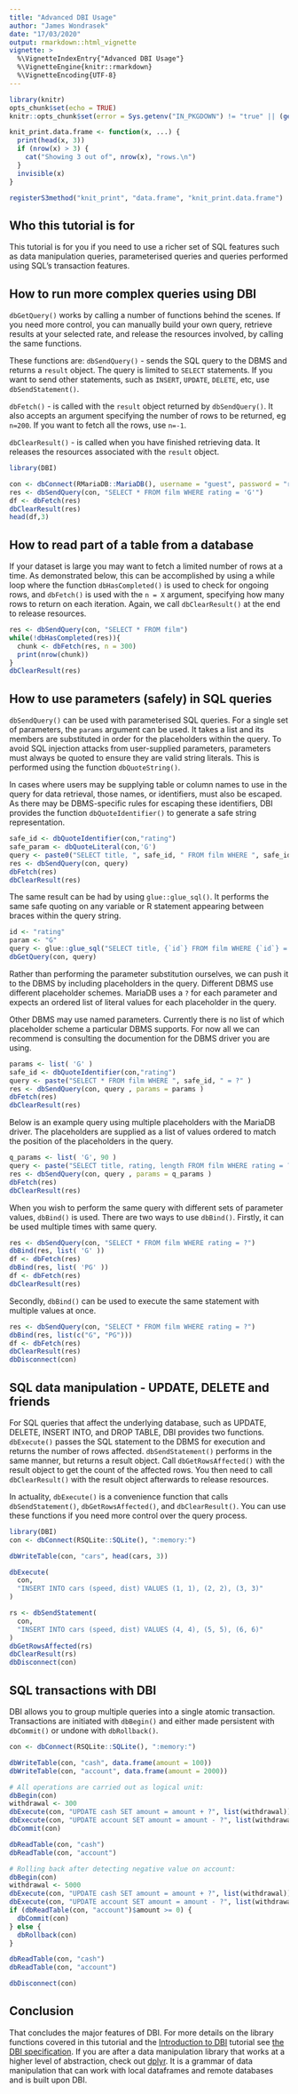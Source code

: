 ```yaml
---
title: "Advanced DBI Usage"
author: "James Wondrasek"
date: "17/03/2020"
output: rmarkdown::html_vignette
vignette: >
  %\VignetteIndexEntry{"Advanced DBI Usage"}
  %\VignetteEngine{knitr::rmarkdown}
  %\VignetteEncoding{UTF-8}
---
```


```r
library(knitr)
opts_chunk$set(echo = TRUE)
knitr::opts_chunk$set(error = Sys.getenv("IN_PKGDOWN") != "true" || (getRversion() < "3.5"))

knit_print.data.frame <- function(x, ...) {
  print(head(x, 3))
  if (nrow(x) > 3) {
    cat("Showing 3 out of", nrow(x), "rows.\n")
  }
  invisible(x)
}

registerS3method("knit_print", "data.frame", "knit_print.data.frame")
```

## Who this tutorial is for

This tutorial is for you if you need to use a richer set of SQL features such as data manipulation queries, parameterised queries and queries performed using SQL's transaction features.

## How to run more complex queries using DBI

`dbGetQuery()` works by calling a number of functions behind the scenes.
If you need more control, you can manually build your own query, retrieve results at your selected rate, and release the resources involved, by calling the same functions.

These functions are:
`dbSendQuery()` - sends the SQL query to the DBMS and returns a `result` object.
The query is limited to `SELECT` statements.
If you want to send other statements, such as `INSERT`, `UPDATE`, `DELETE`, etc, use `dbSendStatement()`.

`dbFetch()` - is called with the `result` object returned by `dbSendQuery()`.
It also accepts an argument specifying the number of rows to be returned, eg `n=200`.
If you want to fetch all the rows, use `n=-1`.

`dbClearResult()` - is called when you have finished retrieving data.
It releases the resources associated with the `result` object.

```r
library(DBI)

con <- dbConnect(RMariaDB::MariaDB(), username = "guest", password = "relational", host = "relational.fit.cvut.cz", port = 3306, dbname = "sakila")
res <- dbSendQuery(con, "SELECT * FROM film WHERE rating = 'G'")
df <- dbFetch(res)
dbClearResult(res)
head(df,3)
```

## How to read part of a table from a database

If your dataset is large you may want to fetch a limited number of rows at a time.
As demonstrated below, this can be accomplished by using a while loop where the function `dbHasCompleted()` is used to check for ongoing rows, and `dbFetch()` is used with the `n = X` argument, specifying how many rows to return on each iteration.
Again, we call `dbClearResult()` at the end to release resources.

```r

res <- dbSendQuery(con, "SELECT * FROM film")
while(!dbHasCompleted(res)){
  chunk <- dbFetch(res, n = 300)
  print(nrow(chunk))
}
dbClearResult(res)

```


## How to use parameters (safely) in SQL queries

`dbSendQuery()` can be used with parameterised SQL queries.
For a single set of parameters, the `params` argument can be used.
It takes a list and its members are substituted in order for the placeholders within the query.
To avoid SQL injection attacks from user-supplied parameters, parameters must always be quoted to ensure they are valid string literals.
This is performed using the function `dbQuoteString()`.

In cases where users may be supplying table or column names to use in the query for data retrieval, those names, or identifiers, must also be escaped.
As there may be DBMS-specific rules for escaping these identifiers, DBI provides the function `dbQuoteIdentifier()` to generate a safe string representation.

```r

safe_id <- dbQuoteIdentifier(con,"rating")
safe_param <- dbQuoteLiteral(con,'G')
query <- paste0("SELECT title, ", safe_id, " FROM film WHERE ", safe_id, " = ", safe_param )
res <- dbSendQuery(con, query)
dbFetch(res)
dbClearResult(res)

```

The same result can be had by using `glue::glue_sql()`.
It performs the same safe quoting on any variable or R statement appearing between braces within the query string.

```r
id <- "rating"
param <- "G"
query <- glue::glue_sql("SELECT title, {`id`} FROM film WHERE {`id`} = {param}", .con = con)
dbGetQuery(con, query)
```

Rather than performing the parameter substitution ourselves, we can push it to the DBMS by including placeholders in the query.
Different DBMS use different placeholder schemes. MariaDB uses a `?` for each parameter and expects an ordered list of literal values for each placeholder in the query.

Other DBMS may use named parameters.
Currently there is no list of which placeholder scheme a particular DBMS supports.
For now all we can recommend is consulting the documention for the DBMS driver you are using.

```r

params <- list( 'G' )
safe_id <- dbQuoteIdentifier(con,"rating")
query <- paste("SELECT * FROM film WHERE ", safe_id, " = ?" )
res <- dbSendQuery(con, query , params = params )
dbFetch(res)
dbClearResult(res)

```

Below is an example query using multiple placeholders with the MariaDB driver.
The placeholders are supplied as a list of values ordered to match the position of the placeholders in the query.

```r

q_params <- list( 'G', 90 )
query <- paste("SELECT title, rating, length FROM film WHERE rating = ? and length >= ?" )
res <- dbSendQuery(con, query , params = q_params )
dbFetch(res)
dbClearResult(res)


```


When you wish to perform the same query with different sets of parameter values, `dbBind()` is used.
There are two ways to use `dbBind()`.
Firstly, it can be used multiple times with same query.

```r
res <- dbSendQuery(con, "SELECT * FROM film WHERE rating = ?")
dbBind(res, list( 'G' ))
df <- dbFetch(res)
dbBind(res, list( 'PG' ))
df <- dbFetch(res)
dbClearResult(res)

```

Secondly, `dbBind()` can be used to execute the same statement with multiple values at once.

```r
res <- dbSendQuery(con, "SELECT * FROM film WHERE rating = ?")
dbBind(res, list(c("G", "PG")))
df <- dbFetch(res)
dbClearResult(res)
dbDisconnect(con)
```

## SQL data manipulation - UPDATE, DELETE and friends

For SQL queries that affect the underlying database, such as UPDATE, DELETE, INSERT INTO, and DROP TABLE, DBI provides two functions.
`dbExecute()` passes the SQL statement to the DBMS for execution and returns the number of rows affected.
`dbSendStatement()` performs in the same manner, but returns a result object.
Call `dbGetRowsAffected()` with the result object to get the count of the affected rows.
You then need to call `dbClearResult()` with the result object afterwards to release resources.

In actuality, `dbExecute()` is a convenience function that calls `dbSendStatement()`, `dbGetRowsAffected()`, and `dbClearResult()`.
You can use these functions if you need more control over the query process.


```r
library(DBI)
con <- dbConnect(RSQLite::SQLite(), ":memory:")

dbWriteTable(con, "cars", head(cars, 3))

dbExecute(
  con,
  "INSERT INTO cars (speed, dist) VALUES (1, 1), (2, 2), (3, 3)"
)

rs <- dbSendStatement(
  con,
  "INSERT INTO cars (speed, dist) VALUES (4, 4), (5, 5), (6, 6)"
)
dbGetRowsAffected(rs)
dbClearResult(rs)
dbDisconnect(con)
```

## SQL transactions with DBI

DBI allows you to group multiple queries into a single atomic transaction. Transactions are initiated with `dbBegin()` and either made persistent with `dbCommit()` or undone with `dbRollback()`.

```r
con <- dbConnect(RSQLite::SQLite(), ":memory:")

dbWriteTable(con, "cash", data.frame(amount = 100))
dbWriteTable(con, "account", data.frame(amount = 2000))

# All operations are carried out as logical unit:
dbBegin(con)
withdrawal <- 300
dbExecute(con, "UPDATE cash SET amount = amount + ?", list(withdrawal))
dbExecute(con, "UPDATE account SET amount = amount - ?", list(withdrawal))
dbCommit(con)

dbReadTable(con, "cash")
dbReadTable(con, "account")

# Rolling back after detecting negative value on account:
dbBegin(con)
withdrawal <- 5000
dbExecute(con, "UPDATE cash SET amount = amount + ?", list(withdrawal))
dbExecute(con, "UPDATE account SET amount = amount - ?", list(withdrawal))
if (dbReadTable(con, "account")$amount >= 0) {
  dbCommit(con)
} else {
  dbRollback(con)
}

dbReadTable(con, "cash")
dbReadTable(con, "account")

dbDisconnect(con)
```

## Conclusion

That concludes the major features of DBI.
For more details on the library functions covered in this tutorial and the [Introduction to DBI](missinglink) tutorial see [the DBI specification](https://cran.r-project.org/web/packages/DBI/vignettes/spec.html).
If you are after a data manipulation library that works at a higher level of abstraction, check out [dplyr](https://dplyr.tidyverse.org).
It is a grammar of data manipulation that can work with local dataframes and remote databases and is built upon DBI.
